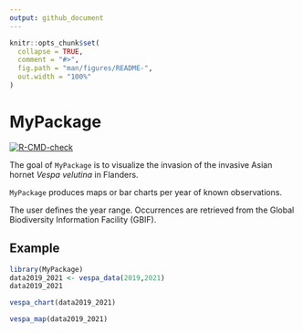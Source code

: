 ```yaml
---
output: github_document
---
```


<!-- README.md is generated from README.Rmd. Please edit that file -->

```r
knitr::opts_chunk$set(
  collapse = TRUE,
  comment = "#>",
  fig.path = "man/figures/README-",
  out.width = "100%"
)
```

# MyPackage

<!-- badges: start -->
[![R-CMD-check](https://github.com/sangovae/MyPackage/actions/workflows/R-CMD-check.yaml/badge.svg)](https://github.com/sangovae/MyPackage/actions/workflows/R-CMD-check.yaml)

<!-- badges: end -->

The goal of `MyPackage` is to visualize the invasion of the invasive Asian hornet *Vespa velutina* in Flanders.

`MyPackage` produces maps or bar charts per year of known observations.

The user defines the year range. Occurrences are retrieved from the Global Biodiversity Information Facility (GBIF).


## Example

```r
library(MyPackage)
data2019_2021 <- vespa_data(2019,2021)
data2019_2021
```

```r
vespa_chart(data2019_2021)
```

```r
vespa_map(data2019_2021)
```

